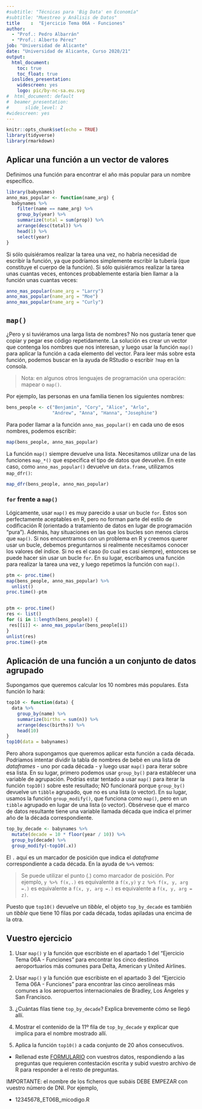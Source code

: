```yaml
---
#subtitle: "Técnicas para 'Big Data' en Economía"
#subtitle: "Muestreo y Análisis de Datos"
title    :  "Ejercicio Tema 06A - Funciones"
author: 
  - "Prof.: Pedro Albarrán"
  - "Prof.: Alberto Pérez"
job: "Universidad de Alicante" 
date: "Universidad de Alicante, Curso 2020/21"  
output:
  html_document:
    toc: true
    toc_float: true
  ioslides_presentation: 
    widescreen: yes
    logo: pic/by-nc-sa.eu.svg
#  html_document: default
#  beamer_presentation: 
#      slide_level: 2
#widescreen: yes
---
```


```r
knitr::opts_chunk$set(echo = TRUE)
library(tidyverse)
library(rmarkdown)
```
## Aplicar una función a un vector de valores

Definimos una función para encontrar el año más popular para un nombre específico.
```r
library(babynames)
anno_mas_popular <- function(name_arg) {
  babynames %>%
    filter(name == name_arg) %>%
    group_by(year) %>%
    summarize(total = sum(prop)) %>%
    arrange(desc(total)) %>%
    head(1) %>%
    select(year)
}
```

Si sólo quisiéramos realizar la tarea una vez, no habría necesidad de escribir la función, ya que podríamos simplemente escribir la tubería (que constituye el cuerpo de la función). Si sólo quisiéramos realizar la tarea unas cuantas veces, entonces probablemente estaría bien llamar a la función unas cuantas veces:

```r
anno_mas_popular(name_arg = "Larry")
anno_mas_popular(name_arg = "Moe")
anno_mas_popular(name_arg = "Curly")
```

## `map()`

¿Pero y si tuviéramos una larga lista de nombres? No nos gustaría tener que copiar y pegar ese código repetidamente. La solución es crear un vector que contenga los nombres que nos interesan, y luego usar la función `map()` para aplicar la función a cada elemento del vector. Para leer más sobre esta función, podemos buscar en la ayuda de RStudio o escribir `?map` en la consola.

> Nota: en algunos otros lenguajes de programación una operación: mapear o `map()`.

Por ejemplo, las personas en una familia tienen los siguientes nombres:
```r
bens_people <- c("Benjamin", "Cory", "Alice", "Arlo", 
                 "Andrew", "Anna", "Hanna", "Josephine")
```

Para poder llamar a la función `anno_mas_popular()` en cada uno de esos nombres, podemos escribir:
```r
map(bens_people, anno_mas_popular)
```


La función  `map()` siempre devuelve una lista. Necesitamos utilizar una de las funciones `map_*()` que especifica el tipo de datos que devuelve. En este caso, como `anno_mas_popular()` devuelve un `data.frame`, utilizamos `map_dfr()`:
```r
map_dfr(bens_people, anno_mas_popular) 
```

### `for` frente a `map()`

Lógicamente, usar `map()` es muy parecido a usar un bucle `for`. Estos son perfectamente aceptables en R, pero no forman parte del estilo de codificación R (orientado a tratamiento de datos en lugar de programación "pura"). Además, hay situaciones en las que los bucles son menos claros que `map()`. Si nos encuentramos con un problema en R y creemos querer usar un bucle, debemos preguntarnos si realmente necesitamos conocer los valores del índice. Si no es el caso (lo cual es casi siempre), entonces se puede hacer sin usar un bucle `for`. En su lugar, escribamos una función para realizar la tarea una vez, y luego repetimos la función con `map()`.

```r
ptm <- proc.time()
map(bens_people, anno_mas_popular) %>% 
  unlist()
proc.time()-ptm


ptm <- proc.time()
res <- list()
for (i in 1:length(bens_people)) {
 res[[i]] <- anno_mas_popular(bens_people[i])
}
unlist(res)
proc.time()-ptm
```


## Aplicación de una función a un conjunto de datos agrupado

Supongamos que queremos calcular los 10 nombres más populares. Esta función lo hará:
```r
top10 <- function(data) {
  data %>%
    group_by(name) %>%
    summarize(births = sum(n)) %>%
    arrange(desc(births)) %>%
    head(10)
}
top10(data = babynames)
```

Pero ahora supongamos que queremos aplicar esta función a cada década. Podríamos intentar dividir la tabla de nombres de bebé en una lista de *dataframes* - uno por cada década - y luego usar `map()` para iterar sobre esa lista. En su lugar, primero podemos usar `group_by()` para establecer una variable de agrupación.  Podrías estar tentado a usar `map()` para iterar la función `top10()` sobre este resultado; NO funcionará porque `group_by()` devuelve un `tibble` agrupado, que no es una lista (o vector). En su lugar, usamos la función `group_modify()`, que funciona como `map()`, pero en un `tibble` agrupado en lugar de una lista (o vector). Obsérvese que el marco de datos resultante tiene una variable llamada década que indica el primer año de la década correspondiente.

```r
top_by_decade <- babynames %>%
  mutate(decade = 10 * floor(year / 10)) %>%
  group_by(decade) %>%
  group_modify(~top10(.x))
```

El `.` aquí es un marcador de posición que indica el *dataframe* correspondiente a cada década. En la  ayuda de `%>%` vemos:

> Se puede utilizar el punto (.) como marcador de posición. Por ejemplo, `y %>% f(x,.)` es equivalente a `f(x,y)` y `z %>% f(x, y, arg =.)` es equivalente a `f(x, y, arg =.)` es equivalente a `f(x, y, arg = z)`.

Puesto que `top10()` devuelve un *tibble*, el objeto `top_by_decade` es también un *tibble* que tiene 10 filas por cada década, todas apiladas una encima de la otra.

## Vuestro ejercicio

1. Usar `map()` y la función que escribiste en el apartado 1 del "Ejercicio Tema 06A - Funciones" para encontrar los cinco destinos aeroportuarios más comunes para Delta, American y United Airlines.

2. Usar `map()` y la función que escribiste en el apartado 3 del "Ejercicio Tema 06A - Funciones" para encontrar las cinco aerolíneas más comunes a los aeropuertos internacionales de Bradley, Los Ángeles y San Francisco.

3. ¿Cuántas filas tiene `top_by_decade`? Explica brevemente cómo se llegó allí.

4. Mostrar el contenido de la 11º fila de `top_by_decade` y explicar que implica para el nombre mostrado allí.

5. Aplica la función `top10()` a cada conjunto de 20 años consecutivos.

* Rellenad este [FORMULARIO](https://docs.google.com/forms/d/e/1FAIpQLScvr_xR608YVM1aoFX6LQgvG1SjuRSPbs3UfzJDiARuIOxVzg/viewform) con vuestros datos, respondiendo a las preguntas que requieren contestación escrita y subid vuestro archivo de R para responder a el resto de preguntas.
    
IMPORTANTE: el nombre de los ficheros que subáis DEBE EMPEZAR con vuestro número de DNI. Por ejemplo,

  * 12345678_ET06B_micodigo.R
